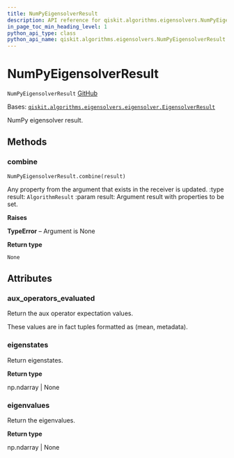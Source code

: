 ```yaml
---
title: NumPyEigensolverResult
description: API reference for qiskit.algorithms.eigensolvers.NumPyEigensolverResult
in_page_toc_min_heading_level: 1
python_api_type: class
python_api_name: qiskit.algorithms.eigensolvers.NumPyEigensolverResult
---
```


# NumPyEigensolverResult

<span id="qiskit.algorithms.eigensolvers.NumPyEigensolverResult" />

`NumPyEigensolverResult` [GitHub](https://github.com/qiskit/qiskit/tree/stable/0.22/qiskit/algorithms/eigensolvers/numpy_eigensolver.py "view source code")

Bases: [`qiskit.algorithms.eigensolvers.eigensolver.EigensolverResult`](qiskit.algorithms.eigensolvers.EigensolverResult "qiskit.algorithms.eigensolvers.eigensolver.EigensolverResult")

NumPy eigensolver result.

## Methods

### combine

<span id="qiskit.algorithms.eigensolvers.NumPyEigensolverResult.combine" />

`NumPyEigensolverResult.combine(result)`

Any property from the argument that exists in the receiver is updated. :type result: `AlgorithmResult` :param result: Argument result with properties to be set.

**Raises**

**TypeError** – Argument is None

**Return type**

`None`

## Attributes

<span id="qiskit.algorithms.eigensolvers.NumPyEigensolverResult.aux_operators_evaluated" />

### aux\_operators\_evaluated

Return the aux operator expectation values.

These values are in fact tuples formatted as (mean, metadata).

<span id="qiskit.algorithms.eigensolvers.NumPyEigensolverResult.eigenstates" />

### eigenstates

Return eigenstates.

**Return type**

np.ndarray | None

<span id="qiskit.algorithms.eigensolvers.NumPyEigensolverResult.eigenvalues" />

### eigenvalues

Return the eigenvalues.

**Return type**

np.ndarray | None


